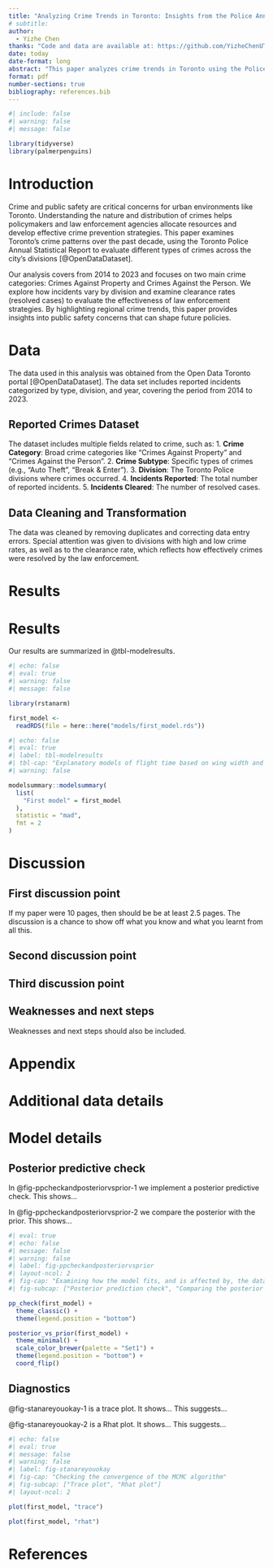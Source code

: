 ```yaml
---
title: "Analyzing Crime Trends in Toronto: Insights from the Police Annual Statistical Report"
# subtitle:
author: 
  - Yizhe Chen
thanks: "Code and data are available at: https://github.com/YizheChenUT/STA304TermPaper1.git"
date: today
date-format: long
abstract: "This paper analyzes crime trends in Toronto using the Police Annual Statistical Report from 2014 to 2023. Data from Open Data Toronto is used to evaluate crime distributions across different categories and regions. Analysis reveals that some areas, particularly in divisions such as D13 and D32, report the highest number of property-related crimes like auto theft. Suburban areas also illustrate rising trends in specific crime subtypes. These findings can help optimize policing strategies and public safety resource allocations."
format: pdf
number-sections: true
bibliography: references.bib
---
```


```r
#| include: false
#| warning: false
#| message: false

library(tidyverse)
library(palmerpenguins)
```


# Introduction
Crime and public safety are critical concerns for urban environments like Toronto. Understanding the nature and distribution of crimes helps policymakers and law enforcement agencies allocate resources and develop effective crime prevention strategies. This paper examines Toronto’s crime patterns over the past decade, using the Toronto Police Annual Statistical Report to evaluate different types of crimes across the city's divisions [@OpenDataDataset].

Our analysis covers from 2014 to 2023 and focuses on two main crime categories: Crimes Against Property and Crimes Against the Person. We explore how incidents vary by division and examine clearance rates (resolved cases) to evaluate the effectiveness of law enforcement strategies. By highlighting regional crime trends, this paper provides insights into public safety concerns that can shape future policies.

# Data {#sec-data}
The data used in this analysis was obtained from the Open Data Toronto portal [@OpenDataDataset]. The data set includes reported incidents categorized by type, division, and year, covering the period from 2014 to 2023. 

## Reported Crimes Dataset
The dataset includes multiple fields related to crime, such as:
1. **Crime Category**: Broad crime categories like "Crimes Against Property" and "Crimes Against the Person".
2. **Crime Subtype**: Specific types of crimes (e.g., "Auto Theft", "Break & Enter").
3. **Division**: The Toronto Police divisions where crimes occurred.
4. **Incidents Reported**: The total number of reported incidents.
5. **Incidents Cleared**: The number of resolved cases.

## Data Cleaning and Transformation
The data was cleaned by removing duplicates and correcting data entry errors. Special attention was given to divisions with high and low crime rates, as well as to the clearance rate, which reflects how effectively crimes were resolved by the law enforcement.

# Results




# Results

Our results are summarized in @tbl-modelresults.

```r
#| echo: false
#| eval: true
#| warning: false
#| message: false

library(rstanarm)

first_model <-
  readRDS(file = here::here("models/first_model.rds"))
```

```r
#| echo: false
#| eval: true
#| label: tbl-modelresults
#| tbl-cap: "Explanatory models of flight time based on wing width and wing length"
#| warning: false

modelsummary::modelsummary(
  list(
    "First model" = first_model
  ),
  statistic = "mad",
  fmt = 2
)
```




# Discussion

## First discussion point {#sec-first-point}

If my paper were 10 pages, then should be be at least 2.5 pages. The discussion is a chance to show off what you know and what you learnt from all this. 

## Second discussion point

## Third discussion point

## Weaknesses and next steps

Weaknesses and next steps should also be included.

\newpage

\appendix

# Appendix {-}


# Additional data details

# Model details {#sec-model-details}

## Posterior predictive check

In @fig-ppcheckandposteriorvsprior-1 we implement a posterior predictive check. This shows...

In @fig-ppcheckandposteriorvsprior-2 we compare the posterior with the prior. This shows... 

```r
#| eval: true
#| echo: false
#| message: false
#| warning: false
#| label: fig-ppcheckandposteriorvsprior
#| layout-ncol: 2
#| fig-cap: "Examining how the model fits, and is affected by, the data"
#| fig-subcap: ["Posterior prediction check", "Comparing the posterior with the prior"]

pp_check(first_model) +
  theme_classic() +
  theme(legend.position = "bottom")

posterior_vs_prior(first_model) +
  theme_minimal() +
  scale_color_brewer(palette = "Set1") +
  theme(legend.position = "bottom") +
  coord_flip()
```

## Diagnostics

@fig-stanareyouokay-1 is a trace plot. It shows... This suggests...

@fig-stanareyouokay-2 is a Rhat plot. It shows... This suggests...

```r
#| echo: false
#| eval: true
#| message: false
#| warning: false
#| label: fig-stanareyouokay
#| fig-cap: "Checking the convergence of the MCMC algorithm"
#| fig-subcap: ["Trace plot", "Rhat plot"]
#| layout-ncol: 2

plot(first_model, "trace")

plot(first_model, "rhat")
```



\newpage


# References


